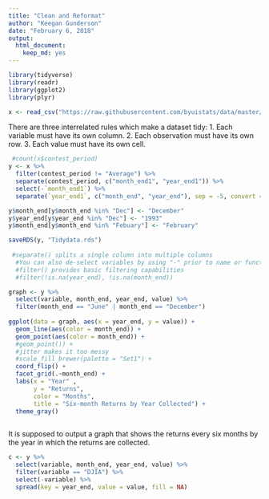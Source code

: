 ```yaml
---
title: "Clean and Reformat"
author: "Keegan Gunderson"
date: "February 6, 2018"
output: 
  html_document: 
    keep_md: yes
---
```


```r
library(tidyverse)
library(readr)
library(ggplot2)
library(plyr)

x <- read_csv("https://raw.githubusercontent.com/byuistats/data/master/Dart_Expert_Dow_6month_anova/Dart_Expert_Dow_6month_anova.csv")

```

There are three interrelated rules which make a dataset tidy:
 1. Each variable must have its own column.
 2. Each observation must have its own row.
 3. Each value must have its own cell.
```r
 #count(x$contest_period)
y <- x %>%
  filter(contest_period != "Average") %>%
  separate(contest_period, c("month_end1", "year_end1")) %>%
  select(-`month_end1`) %>%
  separate(`year_end1`, c("month_end", "year_end"), sep = -5, convert = TRUE)

y$month_end[y$month_end %in% "Dec"] <- "December"
y$year_end[y$year_end %in% "Dec"] <- "1993"
y$month_end[y$month_end %in% "Febuary"] <- "February"

saveRDS(y, "Tidydata.rds")
 
 #separate() splits a single column into multiple columns
  #You can also de-select variables by using "-" prior to name or function.  The following produces the inverse of functions above
  #filter() provides basic filtering capabilities
  #filter(!is.na(year_end), !is.na(month_end))
```


```r

graph <- y %>%
  select(variable, month_end, year_end, value) %>%
  filter(month_end == "June" | month_end == "December") 
 
ggplot(data = graph, aes(x = year_end, y = value)) +
  geom_line(aes(color = month_end)) +
  geom_point(aes(color = month_end)) +
  #geom_point()) + 
  #jitter makes it too messy
  #scale_fill_brewer(palette = "Set1") +
  coord_flip() +
  facet_grid(.~month_end) +
  labs(x = "Year" , 
       y = "Returns", 
       color = "Months",
       title = "Six-month Returns by Year Collected") +
  theme_gray()
            
```

It is supposed to output a graph that shows the returns every six months by the year in which the returns are collected. 

```r
c <- y %>%
  select(variable, month_end, year_end, value) %>%
  filter(variable == "DJIA") %>% 
  select(-variable) %>% 
  spread(key = year_end, value = value, fill = NA)


```

